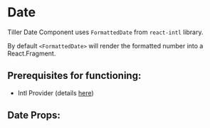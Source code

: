 

# Date

Tiller Date Component uses `FormattedDate` from `react-intl` library.

By default `<FormattedDate>` will render the formatted number into a React.Fragment.

## **Prerequisites for functioning**:
 - Intl Provider (details [here](/docs/component-library-intl-intl--basic))

<Stories includePrimary={true} />

## Date Props:

<ArgsTable of={Date} />
